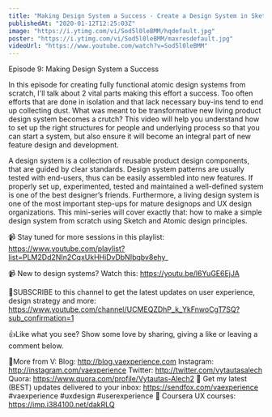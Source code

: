 ```yaml
---
title: "Making Design System a Success - Create a Design System in Sketch, Ep9"
publishedAt: "2020-01-12T12:25:03Z"
image: "https://i.ytimg.com/vi/Sod5l0leBMM/hqdefault.jpg"
poster: "https://i.ytimg.com/vi/Sod5l0leBMM/maxresdefault.jpg"
videoUrl: "https://www.youtube.com/watch?v=Sod5l0leBMM"
---
```


Episode 9: Making Design System a Success

In this episode for creating fully functional atomic design systems from scratch, I'll talk about 2 vital parts making this effort a success. Too often efforts that are done in isolation and that lack necessary buy-ins tend to end up collecting dust. What was meant to be transformative new living product design system becomes a crutch? This video will help you understand how to set up the right structures for people and underlying process so that you can start a system, but also ensure it will become an integral part of new feature design and development.

A design system is a collection of reusable product design components, that are guided by clear standards. Design system patterns are usually tested with end-users, thus can be easily assembled into new features. If properly set up, experimented, tested and maintained a well-defined system is one of the best designer’s friends. Furthermore, a living design system is one of the most important step-ups for mature designops and UX design organizations. This mini-series will cover exactly that: how to make a simple design system from scratch using Sketch and Atomic design principles.

📹 Stay tuned for more sessions in this playlist: https://www.youtube.com/playlist?list=PLM2Dd2NIn2CqxUkHHiDvDbNIbqbv8ehy_

📹 New to design systems? Watch this: https://youtu.be/l6YuGE6EjJA

🙌SUBSCRIBE to this channel to get the latest updates on user experience, design strategy and more: https://www.youtube.com/channel/UCMEQZDhP_k_YkFnwoCgT7SQ?sub_confirmation=1

👍Like what you see? Show some love by sharing, giving a like or leaving a comment below.

👨More from V:
Blog: http://blog.vaexperience.com
Instagram: http://instagram.com/vaexperience
Twitter: http://twitter.com/vytautasalech
Quora: https://www.quora.com/profile/Vytautas-Alech2 📩 Get my latest (BEST) updates delivered to your inbox: https://sendfox.com/vaexperience
#vaexperience #uxdesign #userexperience 🎒 Coursera UX courses: https://imp.i384100.net/dakRLQ
